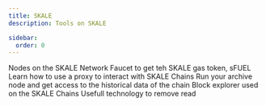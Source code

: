 ```yaml
---
title: SKALE
description: Tools on SKALE

sidebar:
  order: 0
---
```




<CardGrid>
	<a style="text-decoration: none;"href="/tools/skale/skale-nodes">
		<Card title="SKALE Nodes">
			Nodes on the SKALE Network
		</Card>
	</a>
	<a style="text-decoration: none;"href="/tools/skale/sfuel-station">
		<Card title="sFUEL Station">
			Faucet to get teh SKALE gas token, sFUEL
		</Card>
	</a>
	<a style="text-decoration: none;"href="/tools/skale/skale-proxy">
		<Card title="SKALE Proxy">
			Learn how to use a proxy to interact with SKALE Chains
		</Card>
	</a>
	<a style="text-decoration: none;"href="/tools/skale/archive-node">
		<Card title="Archive Node">
			Run your archive node and get access to the historical data of the chain
		</Card>
	</a>
	<a style="text-decoration: none;"href="/tools/skale/blockscout">
		<Card title="Blockscout">
			Block explorer used on the SKALE Chains
		</Card>
	</a>
	<a style="text-decoration: none;"href="/tools/skale/full-sync-node">
		<Card title="Full Sync Node">
			Usefull technology to remove read 
		</Card>
	</a>
</CardGrid>
